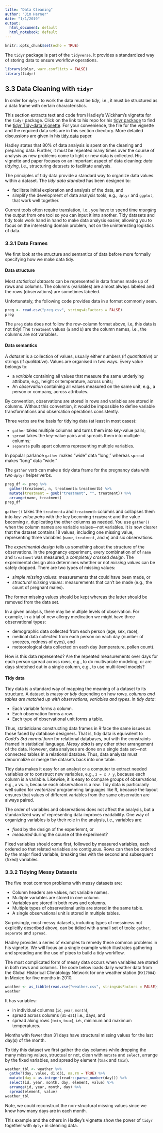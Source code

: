 ```yaml
---
title: "Data Cleaning"
author: "Jim Harner"
date: "1/1/2019"
output:
  html_document: default
  html_notebook: default
---
```


```r
knitr::opts_chunk$set(echo = TRUE)
```

The `tidyr` package is part of the `tidyverse`. It provides a standardized way of storing data to ensure workflow operations.
```r
library(dplyr, warn.conflicts = FALSE)
library(tidyr)
```

## 3.3 Data Cleaning with `tidyr`

In order for `dplyr` to work the data must be *tidy*, i.e., it must be structured as a data frame with certain characteristics.

This section extracts text and code from Hadley's Wickham's vignette for the `tidyr` package. Click on the link to his repo for his [tidyr package](https://github.com/hadley/tidyr) to find the [tidyr Tidy-data Vignette](https://github.com/hadley/tidyr/blob/master/vignettes/tidy-data.Rmd). For your convenience, the file for the vignette and the required data sets are in this section directory. More detailed discussions are given in his [tidy data](http://vita.had.co.nz/papers/tidy-data.html) paper.

Hadley states that 80% of data analysis is spent on the cleaning and preparing data. Further, it must be repeated many times over the course of analysis as new problems come to light or new data is collected. His vignette and paper focuses on an important aspect of data cleaning: *data tidying*, i.e., structuring datasets to facilitate analysis.

The principles of tidy data provide a standard way to organize data values within a dataset. The *tidy data standard* has been designed to:    

* facilitate initial exploration and analysis of the data, and  
* simplify the development of data analysis tools, e.g., `dplyr` and `ggplot`, that work well together.  

Current tools often require translation, i.e., you have to spend time *munging* the output from one tool so you can input it into another. Tidy datasets and tidy tools work hand in hand to make data analysis easier, allowing you to focus on the interesting domain problem, not on the uninteresting logistics of data.

### 3.3.1 Data Frames

We first look at the structure and semantics of data before more formally specifying how we make data tidy.

#### Data structure

Most *statistical datasets* can be represented in data frames made up of rows and columns. The columns (variables) are almost always labeled and the rows (observations) are sometimes labeled.

Unfortunately, the following code provides data in a format commonly seen.
```r
preg <- read.csv("preg.csv", stringsAsFactors = FALSE)
preg
```

The `preg` data  does not follow the row-column format above, i.e, this data is not tidy! The `treatment` values (`a` and `b`) are the column names, i.e., the columns are not variables.

#### Data semantics

A *dataset* is a collection of values, usually either numbers (if *quantitative*) or strings (if *qualitative*). Values are organised in two ways. Every value belongs to:    

* a *variable* containing all values that measure the same underlying attribute, e.g., height or temperature, across units;    
* An *observation* containing all values measured on the same unit, e.g., a person or company, across attributes.  

By convention, observations are stored in rows and variables are stored in columns. Without this convention, it would be impossible to define variable transformations and obsersation operations consistently.

Three verbs are the basis for tidying data (at least in most cases):  

* `gather` takes multiple columns and turns them into key-value pairs;  
* `spread` takes the key-value pairs and spreads them into multiple columns;  
* `separate` pulls apart columns representing multiple variables.  

In popular parlance `gather` makes "wide" data "long," whereas `spread` makes "long" data "wide."

The `gather` verb can make a tidy data frame for the pregnancy data with two `dplyr` helper verbs.
```r
preg_df <- preg %>% 
  gather(treatment, n, treatmenta:treatmentb) %>%
  mutate(treatment = gsub("treatment", "", treatment)) %>%
  arrange(name, treatment)
preg_df
```
`gather()` takes the `treatmenta` and `treatmentb` columns and collapses them into *key-value pairs* with the key becoming `treatment` and the value becoming `n`, duplicating the other columns as needed. You use `gather()` when the column names are variable values---not variables. It is now clearer that the dataset contains 18 values, including one missing value, representing three variables (`name`, `treatment`, and `n`) and six observations.

The *experimental design* tells us something about the structure of the observations. In the pregnancy experiment, every combination of of `name` and `treatment` was measured, a *completely crossed design*. The experimental design also determines whether or not *missing values* can be safely dropped. There are two types of missing values:  

* *simple missing values*: measurements that could have been made, or  
* *structural missing values*: measurements that can’t be made (e.g., the count of pregnant males).  

The former missing values should be kept whereas the latter should be removed from the data set.

In a given analysis, there may be multiple levels of observation. For example, in a trial of new allergy medication we might have three observational types:  

* demographic data collected from each person (age, sex, race),  
* medical data collected from each person on each day (number of sneezes, redness of eyes), and  
* meteorological data collected on each day (temperature, pollen count). 

How is this data represented? Are the repeated measurements over days for each person spread across rows, e.g., to do multivariate modeling, or are days stretched out in a single column, e.g., to use multi-level models? 

#### Tidy data

Tidy data is a standard way of mapping the meaning of a dataset to its structure. A dataset is *messy or tidy* depending on how *rows, columns and tables are matched up with observations, variables and types*. In *tidy data*:  

* Each variable forms a column.  
* Each observation forms a row.  
* Each type of observational unit forms a table. 

Thus, statisticians constructing data frames in R face the same issues as those faced by database designers. That is, tidy data is equivalent to *Codd’s 3rd normal form* for relational databases, but with the constraints framed in statistical language. *Messy data* is any other other arrangement of the data. However, data analyses are done on a single data set---not connected tables in a relational databae. Thus, data analysts must denormalize or merge the datasets back into one table. 

Tidy data makes it easy for an analyst or a computer to extract needed variables or to construct new variables, e.g., `z = x / y`, because each column is a variable. Likewise, it is easy to compare groups of observations, e.g., `a` vs. `b`, because each observation is a row. Tidy data is particularly well suited for *vectorized* programming languages like R, because the layout ensures that values of different variables from the same observation are always paired. 

The order of variables and observations does not affect the analysis, but a standardized way of representing data improves readability. One way of organizing variables is by their role in the analysis, i.e., variables are:

* *fixed* by the design of the experiemnt, or  
* *measured* during the course of the experiment?  

Fixed variables should come first, followed by measured variables, each ordered so that related variables are contiguous. Rows can then be ordered by the major fixed variable, breaking ties with the second and subsequent (fixed) variables.

### 3.3.2 Tidying Messy Datasets

The five most common problems with messy datasets are:  

* Column headers are values, not variable names.  
* Multiple variables are stored in one column.  
* Variables are stored in both rows and columns.  
* Multiple types of observational units are stored in the same table.  
* A single observational unit is stored in multiple tables.  

Surprisingly, most messy datasets, including types of messiness not explicitly described above, can be tidied with a small set of tools: `gather`, `separate` and `spread`. 

Hadley provides a series of examples to remedy these common problems in his vignette. We will focus an a single example which illustrates gathering and spreading and the use of pipes to build a tidy workflow.

The most complicated form of messy data occurs when variables are stored in both rows and columns. The code below loads daily weather data from the Global Historical Climatology Network for one weather station (`MX17004`) in Mexico for five months in 2010.
```r
weather <- as_tibble(read.csv("weather.csv", stringsAsFactors = FALSE))
weather
```

It has variables:  

* in individual columns (`id`, `year`, `month`),  
* spread across columns (`d1-d31`) i.e., days, and  
* spread along rows (`tmin`, `tmax`), i.e., minimum and maximum temperatures.  

Months with fewer than 31 days have structural missing values for the last day(s) of the month.

To tidy this dataset we first gather the day columns while dropping the many missing values, structual or not, clean with `mutate` and `select`, arrange by the fixed variables, and spread by element (`tmax` and `tmin`).
```r
weather_tbl <- weather %>%
  gather(day, value, d1:d31, na.rm = TRUE) %>%
  mutate(day = as.integer(readr::parse_number(day))) %>%
  select(id, year, month, day, element, value) %>%
  arrange(id, year, month, day) %>%
  spread(element, value)
weather_tbl
```
Note, we could reconstruct the non-structural missing values since we know how many days are in each month. 

This example and the others in Hadley's vignette show the power of `tidyr` together with `dplyr` in cleaning data.
